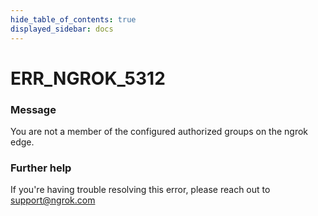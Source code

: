 ```yaml
---
hide_table_of_contents: true
displayed_sidebar: docs
---
```



# ERR_NGROK_5312

### Message
You are not a member of the configured authorized groups on the ngrok edge.

<ErrorDetails error='err_ngrok_5312' />


### Further help
If you're having trouble resolving this error, please reach out to [support@ngrok.com](mailto:support@ngrok.com?subject=Help%20with%20ERR_NGROK_5312)

